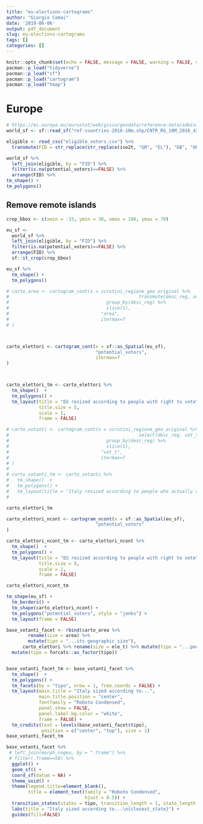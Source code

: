 ```yaml
---
title: "eu-elections-cartograms"
author: "Giorgio Comai"
date: '2019-06-06'
output: pdf_document
slug: eu-elections-cartograms
tags: []
categories: []
---
```



```r
knitr::opts_chunk$set(echo = FALSE, message = FALSE, warning = FALSE, cache = TRUE)
pacman::p_load("tidyverse")
pacman::p_load("sf")
pacman::p_load("cartogram")
pacman::p_load("tmap")

```
# Europe

```r
# https://ec.europa.eu/eurostat/web/gisco/geodata/reference-data/administrative-units-statistical-units/countries
world_sf <- sf::read_sf("ref-countries-2016-10m.shp/CNTR_RG_10M_2016_4326.shp")

eligible <- read_csv("eligible_voters.csv") %>% 
  transmute(FID = str_replace(str_replace(iso2t, "GR", "EL"), "GB", "UK"), potential_voters)

world_sf %>% 
  left_join(eligible, by = "FID") %>% 
  filter(is.na(potential_voters)==FALSE) %>% 
  arrange(FID) %>% 
tm_shape() +
tm_polygons()


```

## Remove remote islands

```r

crop_bbox <- c(xmin = -15, ymin = 30, xmax = 180, ymax = 70)

eu_sf <- 
  world_sf %>% 
  left_join(eligible, by = "FID") %>% 
  filter(is.na(potential_voters)==FALSE) %>% 
  arrange(FID) %>% 
  sf::st_crop(crop_bbox) 

eu_sf %>% 
  tm_shape() +
  tm_polygons()


```


```r
# carto_area <- cartogram_cont(x = scrutini_regione_geo_original %>% 
#                                                transmute(desc_reg, area = as.numeric(st_area(scrutini_regione_geo_original))) %>% 
#                                    group_by(desc_reg) %>% 
#                                    slice(1),
#                                  "area",
#                                  itermax=7
# )



carto_elettori <- cartogram_cont(x = sf::as_Spatial(eu_sf),
                                 "potential_voters",
                                 itermax=7
)



carto_elettori_tm <- carto_elettori %>% 
  tm_shape()  + 
  tm_polygons() +
  tm_layout(title = "EU resized according to people with right to vote",
            title.size = 5,
            scale = 1,
            frame = FALSE)

# carto_votanti <- cartogram_cont(x = scrutini_regione_geo_original %>% 
#                                                select(desc_reg, vot_t) %>% 
#                                    group_by(desc_reg) %>% 
#                                    slice(1),
#                                  "vot_t",
#                                  itermax=7
# )
# 
# carto_votanti_tm <- carto_votanti %>% 
#   tm_shape()  + 
#   tm_polygons() +
#   tm_layout(title = "Italy resized according to people who actually voted", frame = FALSE)
# 

carto_elettori_tm
```

```r
carto_elettori_ncont <- cartogram_ncont(x = sf::as_Spatial(eu_sf),
                                 "potential_voters"
)

carto_elettori_ncont_tm <- carto_elettori_ncont %>% 
  tm_shape()  + 
  tm_polygons() +
  tm_layout(title = "EU resized according to people with right to vote",
            title.size = 5,
            scale = 1,
            frame = FALSE)

carto_elettori_ncont_tm
```


```r
tm_shape(eu_sf) +
  tm_borders() +
  tm_shape(carto_elettori_ncont) + 
  tm_polygons("potential_voters", style = "jenks") +
  tm_layout(frame = FALSE)
```



```r
base_votanti_facet <- rbind(carto_area %>%
        rename(size = area) %>%
        mutate(tipo = "...its geographic size"),
      carto_elettori %>% rename(size = ele_t) %>% mutate(tipo = "...people with right to vote"), carto_votanti %>% rename(size = vot_t) %>% mutate(tipo = "...people who actually voted")) %>% 
  mutate(tipo = forcats::as_factor(tipo)) 


base_votanti_facet_tm <- base_votanti_facet %>% 
  tm_shape()  + 
  tm_polygons() +
  tm_facets(by = "tipo", nrow = 1, free.coords = FALSE) +
  tm_layout(main.title = "Italy sized according to...",
            main.title.position = "center", 
            fontfamily = "Roboto Condensed",
            panel.show = FALSE,
            panel.label.bg.color = "white",
            frame = FALSE) +
  tm_credits(text = levels(base_votanti_facet$tipo),
             position = c("center", "top"), size = 1)
base_votanti_facet_tm
```


```r

base_votanti_facet %>%
 # left_join(morph_nogeo, by = ".frame") %>% 
 # filter(.frame==50) %>% 
  ggplot() +
  geom_sf() +
  coord_sf(datum = NA) + 
  theme_void() +
  theme(legend.title=element_blank(),
        title = element_text(family = "Roboto Condensed",
                             hjust = 0.5)) +
  transition_states(states = tipo, transition_length = 1, state_length = 3) +
  labs(title = "Italy sized according to...\n{closest_state}") +
  guides(fill=FALSE)

```

